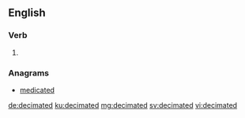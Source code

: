 ==English==

===Verb===
{{head|en|verb form}}

# {{en-past of|decimate}}

===Anagrams===
* [[medicated#English|medicated]]

[[de:decimated]]
[[ku:decimated]]
[[mg:decimated]]
[[sv:decimated]]
[[vi:decimated]]